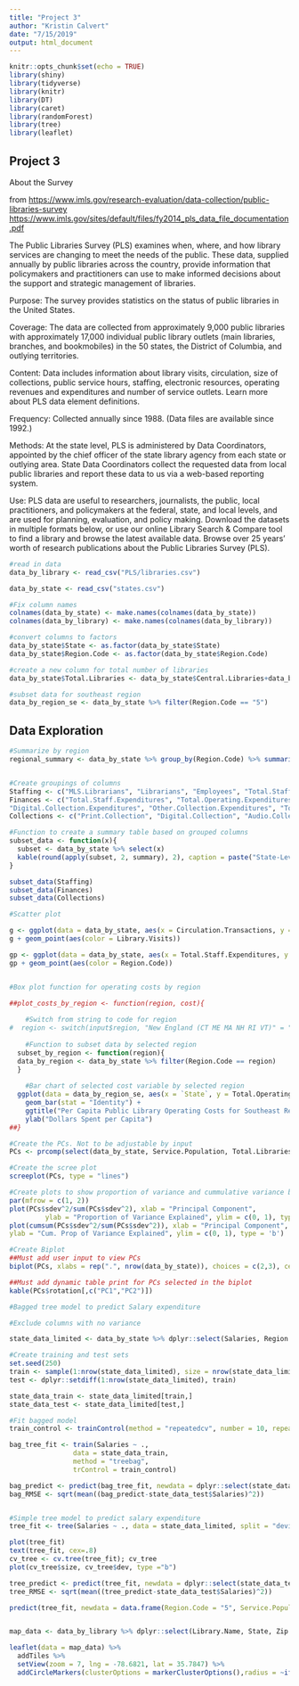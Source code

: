 ```yaml
---
title: "Project 3"
author: "Kristin Calvert"
date: "7/15/2019"
output: html_document
---
```


```r
knitr::opts_chunk$set(echo = TRUE)
library(shiny)
library(tidyverse)
library(knitr)
library(DT)
library(caret)
library(randomForest)
library(tree)
library(leaflet)
```

## Project 3 

About the Survey

from 
[https://www.imls.gov/research-evaluation/data-collection/public-libraries-survey](About the PLS)
[https://www.imls.gov/sites/default/files/fy2014_pls_data_file_documentation.pdf](Documentation)

The Public Libraries Survey (PLS) examines when, where, and how library services are changing to meet the needs of the public. These data, supplied annually by public libraries across the country, provide information that policymakers and practitioners can use to make informed decisions about the support and strategic management of libraries.

Purpose: The survey provides statistics on the status of public libraries in the United States.

Coverage: The data are collected from approximately 9,000 public libraries with approximately 17,000 individual public library outlets (main libraries, branches, and bookmobiles) in the 50 states, the District of Columbia, and outlying territories.

Content: Data includes information about library visits, circulation, size of collections, public service hours, staffing, electronic resources, operating revenues and expenditures and number of service outlets. Learn more about PLS data element definitions.

Frequency: Collected annually since 1988. (Data files are available since 1992.)

Methods: At the state level, PLS is administered by Data Coordinators, appointed by the chief officer of the state library agency from each state or outlying area. State Data Coordinators collect the requested data from local public libraries and report these data to us via a web-based reporting system.

Use: PLS data are useful to researchers, journalists, the public, local practitioners, and policymakers at the federal, state, and local levels, and are used for planning, evaluation, and policy making. Download the datasets in multiple formats below, or use our online Library Search & Compare tool to find a library and browse the latest available data. Browse over 25 years’ worth of research publications about the Public Libraries Survey (PLS). 

```r

#read in data
data_by_library <- read_csv("PLS/libraries.csv")

data_by_state <- read_csv("states.csv")

#Fix column names
colnames(data_by_state) <- make.names(colnames(data_by_state))
colnames(data_by_library) <- make.names(colnames(data_by_library))

#convert columns to factors
data_by_state$State <- as.factor(data_by_state$State)
data_by_state$Region.Code <- as.factor(data_by_state$Region.Code)

#create a new column for total number of libraries
data_by_state$Total.Libraries <- data_by_state$Central.Libraries+data_by_state$Branch.Libraries

#subset data for southeast region
data_by_region_se <- data_by_state %>% filter(Region.Code == "5")
```

## Data Exploration

```r
#Summarize by region
regional_summary <- data_by_state %>% group_by(Region.Code) %>% summarise("Average Service Population" = mean(Service.Population), "Average Service Population per Library" = mean(Service.Population)/(sum(Central.Libraries)+sum(Branch.Libraries)), "Average Library Employees per 10,000 People" = mean(Employees)/sum(Service.Population)*10000, "Average Collections Spending per 10,000 People" = mean(Total.Collection.Expenditures)/sum(Service.Population)*10000, "Total Visits" = sum(Library.Visits))


#Create groupings of columns
Staffing <- c("MLS.Librarians", "Librarians", "Employees", "Total.Staff")
Finances <- c("Total.Staff.Expenditures", "Total.Operating.Expenditures", "Print.Collection.Expenditures",
"Digital.Collection.Expenditures", "Other.Collection.Expenditures", "Total.Collection.Expenditures")
Collections <- c("Print.Collection", "Digital.Collection", "Audio.Collection", "Downloadable.Audio", "Physical.Video", "Downloadable.Video", "State.Licensed.Databases", "Total.Licensed.Databases", "Print.Subscriptions")

#Function to create a summary table based on grouped columns
subset_data <- function(x){
  subset <- data_by_state %>% select(x)
  kable(round(apply(subset, 2, summary), 2), caption = paste("State-Level Summary Statistics for", deparse(substitute(x))))
}

subset_data(Staffing)
subset_data(Finances)
subset_data(Collections)

#Scatter plot

g <- ggplot(data = data_by_state, aes(x = Circulation.Transactions, y = Service.Population, group = Region.Code))
g + geom_point(aes(color = Library.Visits))

gp <- ggplot(data = data_by_state, aes(x = Total.Staff.Expenditures, y = Circulation.Transactions))
gp + geom_point(aes(color = Region.Code))



```

```r
#Box plot function for operating costs by region

##plot_costs_by_region <- function(region, cost){
  
    #Switch from string to code for region
#  region <- switch(input$region, "New England (CT ME MA NH RI VT)" = "1" , "Mid East (DE DC MD NH NY PA)" = "2", "Great Lakes(IL IN MI OH WI" = "3", "Plains (IA KS MN MO NE ND SD" ="4", "Southeast (AL AR FL GA KY L MS NC SC TN VA WV" = "5", "Southwest (AZ NM OK TX)" = "6", "Rocky Mountains (CO ID MT UT WY)" = "7", "Far West (AK CA HI NV OR WA)" = "8")  ##Switch to dynamic input$region
  
    #Function to subset data by selected region
  subset_by_region <- function(region){
  data_by_region <- data_by_state %>% filter(Region.Code == region) 
  }
  
    #Bar chart of selected cost variable by selected region
  ggplot(data = data_by_region_se, aes(x = `State`, y = Total.Operating.Expenditures/State.Population)) + ##switch to input$cost_type and input$region
    geom_bar(stat = "Identity") + 
    ggtitle("Per Capita Public Library Operating Costs for Southeast Region (US).") + ##Switch to dynamic title
    ylab("Dollars Spent per Capita")
##}
```

```r

#Create the PCs. Not to be adjustable by input
PCs <- prcomp(select(data_by_state, Service.Population, Total.Libraries, Total.Staff, Local.Government.Operating.Revenue, Total.Operating.Revenue, Total.Staff.Expenditures, Print.Collection.Expenditures, Total.Collection.Expenditures, Total.Operating.Expenditures, Print.Collection, Audio.Collection, Physical.Video, Print.Subscriptions, Hours.Open, Library.Visits, Circulation.Transactions, Library.Programs, Library.Programs, Public.Internet.Computers, Internet.Computer.Use), center = TRUE, scale = TRUE)

#Create the scree plot
screeplot(PCs, type = "lines")

#Create plots to show proportion of variance and cummulative variance by PC
par(mfrow = c(1, 2))
plot(PCs$sdev^2/sum(PCs$sdev^2), xlab = "Principal Component", 
         ylab = "Proportion of Variance Explained", ylim = c(0, 1), type = 'b')
plot(cumsum(PCs$sdev^2/sum(PCs$sdev^2)), xlab = "Principal Component", 
ylab = "Cum. Prop of Variance Explained", ylim = c(0, 1), type = 'b')

#Create Biplot
##Must add user input to view PCs
biplot(PCs, xlabs = rep(".", nrow(data_by_state)), choices = c(2,3), cex = .6)

##Must add dynamic table print for PCs selected in the biplot
kable(PCs$rotation[,c("PC1","PC2")])

```

```r

#Bagged tree model to predict Salary expenditure

#Exclude columns with no variance

state_data_limited <- data_by_state %>% dplyr::select(Salaries, Region.Code, Service.Population, Circulation.Transactions, Library.Visits, Library.Programs)

#Create training and test sets
set.seed(250)
train <- sample(1:nrow(state_data_limited), size = nrow(state_data_limited)*.8)
test <- dplyr::setdiff(1:nrow(state_data_limited), train)

state_data_train <- state_data_limited[train,]
state_data_test <- state_data_limited[test,]

#Fit bagged model
train_control <- trainControl(method = "repeatedcv", number = 10, repeats = 3)

bag_tree_fit <- train(Salaries ~ .,
                data = state_data_train,
                method = "treebag",
                trControl = train_control)

bag_predict <- predict(bag_tree_fit, newdata = dplyr::select(state_data_test, -Salaries))
bag_RMSE <- sqrt(mean((bag_predict-state_data_test$Salaries)^2))


#Simple tree model to predict salary expenditure
tree_fit <- tree(Salaries ~ ., data = state_data_limited, split = "deviance", control = tree.control(nobs = nrow(state_data_limited), mincut = 3))

plot(tree_fit)
text(tree_fit, cex=.8)
cv_tree <- cv.tree(tree_fit); cv_tree
plot(cv_tree$size, cv_tree$dev, type ="b")

tree_predict <- predict(tree_fit, newdata = dplyr::select(state_data_test, -Salaries))
tree_RMSE <- sqrt(mean((tree_predict-state_data_test$Salaries)^2))

predict(tree_fit, newdata = data.frame(Region.Code = "5", Service.Population = 2000000, Circulation.Transactions = 1000000, Library.Visits = 800000, Library.Programs = 8800))



```

```r

map_data <- data_by_library %>% dplyr::select(Library.Name, State, Zip.Code, latitude = Latitude, longitude = Longitude, County.Population)

leaflet(data = map_data) %>% 
  addTiles %>% 
  setView(zoom = 7, lng = -78.6821, lat = 35.7847) %>% 
  addCircleMarkers(clusterOptions = markerClusterOptions(),radius = ~ifelse(County.Population > 500000, 15, 10), color = "green", stroke = FALSE, fillOpacity = .5, popup = paste("<h4>", map_data$Library.Name,"</h4>", "<br>", "County Pop. = ", map_data$County.Population))
```

